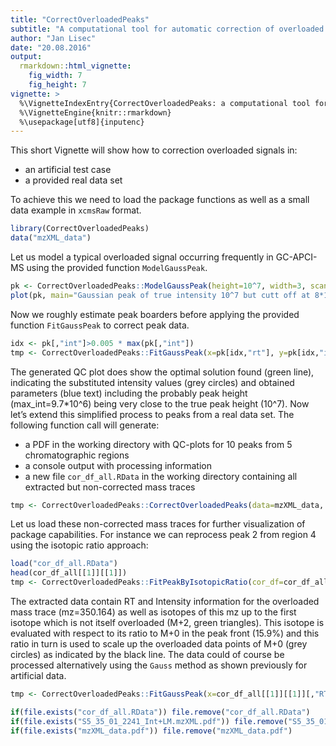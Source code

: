 ```yaml
---
title: "CorrectOverloadedPeaks"
subtitle: "A computational tool for automatic correction of overloaded signals in GC-APCI-MS"
author: "Jan Lisec"
date: "20.08.2016"
output: 
  rmarkdown::html_vignette:
    fig_width: 7
    fig_height: 7
vignette: >
  %\VignetteIndexEntry{CorrectOverloadedPeaks: a computational tool for automatic correction of overloaded signals in GC-APCI-MS}
  %\VignetteEngine{knitr::rmarkdown}
  %\usepackage[utf8]{inputenc}
---
```


This short Vignette will show how to correction overloaded signals in:

- an artificial test case
- a provided real data set

To achieve this we need to load the package functions as well as a small data example 
in `xcmsRaw` format.

```r
library(CorrectOverloadedPeaks)
data("mzXML_data")
```

Let us model a typical overloaded signal occurring frequently in GC-APCI-MS using the provided 
function `ModelGaussPeak`.

```r
pk <- CorrectOverloadedPeaks::ModelGaussPeak(height=10^7, width=3, scan_rate=10, e=0, ds=8*10^6, base_line=10^2)
plot(pk, main="Gaussian peak of true intensity 10^7 but cutt off at 8*10^6")
```

Now we roughly estimate peak boarders before applying the provided function `FitGaussPeak` 
to correct peak data.

```r
idx <- pk[,"int"]>0.005 * max(pk[,"int"])
tmp <- CorrectOverloadedPeaks::FitGaussPeak(x=pk[idx,"rt"], y=pk[idx,"int"], silent=FALSE, xlab="RT", ylab="Intensity")
```

The generated QC plot does show the optimal solution found (green line), indicating the substituted 
intensity values (grey circles) and obtained parameters (blue text) including the probably peak 
height (max_int=9.7*10^6) being very close to the true peak height (10^7). Now let's extend this 
simplified process to peaks from a real data set. The following function call will generate:

- a PDF in the working directory with QC-plots for 10 peaks from 5 chromatographic regions
- a console output with processing information
- a new file `cor_df_all.RData` in the working directory containing all extracted but non-corrected mass traces

```r
tmp <- CorrectOverloadedPeaks::CorrectOverloadedPeaks(data=mzXML_data, method="EMG", testing=TRUE)
```

Let us load these non-corrected mass traces for further visualization of package capabilities. 
For instance we can reprocess peak 2 from region 4 using the isotopic ratio approach:

```r
load("cor_df_all.RData")
head(cor_df_all[[1]][[1]])
tmp <- CorrectOverloadedPeaks::FitPeakByIsotopicRatio(cor_df=cor_df_all[[1]][[1]], silent=FALSE)
```

The extracted data contain RT and Intensity information for the overloaded mass trace (mz=350.164) 
as well as isotopes of this mz up to the first isotope which is not itself overloaded (M+2, green 
triangles). This isotope is evaluated with respect to its ratio to M+0 in the peak front (15.9%) 
and this ratio in turn is used to scale up the overloaded data points of M+0 (grey circles) as 
indicated by the black line. The data could of course be processed alternatively using the `Gauss` 
method as shown previously for artificial data.

```r
tmp <- CorrectOverloadedPeaks::FitGaussPeak(x=cor_df_all[[1]][[1]][,"RT"], y=cor_df_all[[1]][[1]][,"int0"], silent=FALSE, xlab="RT", ylab="Intensity")
```

```r
if(file.exists("cor_df_all.RData")) file.remove("cor_df_all.RData")
if(file.exists("S5_35_01_2241_Int+LM.mzXML.pdf")) file.remove("S5_35_01_2241_Int+LM.mzXML.pdf")
if(file.exists("mzXML_data.pdf")) file.remove("mzXML_data.pdf")
```
